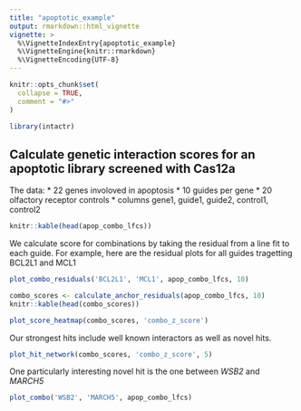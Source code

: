 ```yaml
---
title: "apoptotic_example"
output: rmarkdown::html_vignette
vignette: >
  %\VignetteIndexEntry{apoptotic_example}
  %\VignetteEngine{knitr::rmarkdown}
  %\VignetteEncoding{UTF-8}
---
```


```r
knitr::opts_chunk$set(
  collapse = TRUE,
  comment = "#>"
)
```

```r
library(intactr)
```

## Calculate genetic interaction scores for an apoptotic library screened with Cas12a

The data: 
* 22 genes involoved in apoptosis
* 10 guides per gene
* 20 olfactory receptor controls
* columns gene1, guide1, guide2, control1, control2

```r
knitr::kable(head(apop_combo_lfcs))
```

We calculate score for combinations by taking the residual from a line fit to each guide. For example, here are the residual plots for all guides tragetting BCL2L1 and MCL1

```r
plot_combo_residuals('BCL2L1', 'MCL1', apop_combo_lfcs, 10)
```

```r
combo_scores <- calculate_anchor_residuals(apop_combo_lfcs, 10)
knitr::kable(head(combo_scores))
```

```r
plot_score_heatmap(combo_scores, 'combo_z_score')
```

Our strongest hits include well known interactors as well as novel hits. 

```r
plot_hit_network(combo_scores, 'combo_z_score', 5)
```

One particularly interesting novel hit is the one between *WSB2* and *MARCH5*

```r
plot_combo('WSB2', 'MARCH5', apop_combo_lfcs)
```



